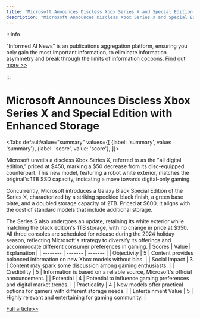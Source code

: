 ```yaml
---
title: "Microsoft Announces Discless Xbox Series X and Special Edition with Enhanced Storage"
description: "Microsoft Announces Discless Xbox Series X and Special Edition with Enhanced Storage"
---
```



:::info

"Informed AI News" is an publications aggregation platform, ensuring you only gain the most important information, to eliminate information asymmetry and break through the limits of information cocoons.  [Find out more >>](/)

:::

# Microsoft Announces Discless Xbox Series X and Special Edition with Enhanced Storage


<Tabs
	defaultValue="summary"
	values={[
	{label: 'summary', value: 'summary'},
	{label: 'score', value: 'score'},
]}>
<TabItem value="summary">


Microsoft unveils a discless Xbox Series X, referred to as the "all digital edition," priced at $450, marking a $50 decrease from its disc-equipped counterpart. This new model, featuring a robot white exterior, matches the original's 1TB SSD capacity, indicating a move towards digital-only gaming.

Concurrently, Microsoft introduces a Galaxy Black Special Edition of the Series X, characterized by a striking speckled black finish, a green base plate, and a doubled storage capacity of 2TB. Priced at $600, it aligns with the cost of standard models that include additional storage.

The Series S also undergoes an update, retaining its white exterior while matching the black edition's 1TB storage, with no change in price at $350. All three consoles are scheduled for release during the 2024 holiday season, reflecting Microsoft's strategy to diversify its offerings and accommodate different consumer preferences in gaming.
</TabItem>
<TabItem value="score">
	| Scores     | Value   | Explanation |
	| -------- | ------- | ------- |
	| Objectivity  | 5    | Content provides balanced information on new Xbox models without bias.    |
	| Social Impact | 3     | Content may spark some discussion among gaming enthusiasts.    |
	| Credibility    | 5    | Information is based on a reliable source, Microsoft's official announcement.    |
	| Potential    | 4    | Potential to influence gaming preferences and digital market trends.    |
	| Practicality    | 4    | New models offer practical options for gamers with different storage needs.    |
	| Entertainment Value    | 5    | Highly relevant and entertaining for gaming community.    |
</TabItem>
</Tabs>

[Full article>>](https://www.cnet.com/videos/microsofts-discless-xbox-series-x-revealed/#ftag=CAD590a51e)
